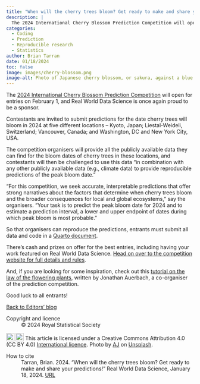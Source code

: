 ```yaml
---
title: "When will the cherry trees bloom? Get ready to make and share your predictions!"
description: |
  The 2024 International Cherry Blossom Prediction Competition will open for entries on February 1. There's cash and prizes on offer for the best entries, including having your work featured on Real World Data Science. 
categories:
  - Coding
  - Prediction
  - Reproducible research
  - Statistics
author: Brian Tarran
date: 01/18/2024
toc: false
image: images/cherry-blossom.png
image-alt: Photo of Japanese cherry blossom, or sakura, against a blue background. Photo by AJ on Unsplash.  
---
```


The [2024 International Cherry Blossom Prediction Competition](https://competition.statistics.gmu.edu/) will open for entries on February 1, and Real World Data Science is once again proud to be a sponsor.

Contestants are invited to submit predictions for the date cherry trees will bloom in 2024 at five different locations -- Kyoto, Japan; Liestal-Weideli, Switzerland; Vancouver, Canada; and Washington, DC and New York City, USA.

The competition organisers will provide all the publicly available data they can find for the bloom dates of cherry trees in these locations, and contestants will then be challenged to use this data "in combination with any other publicly available data (e.g., climate data) to provide reproducible predictions of the peak bloom date."

"For this competition, we seek accurate, interpretable predictions that offer strong narratives about the factors that determine when cherry trees bloom and the broader consequences for local and global ecosystems," say the organisers. "Your task is to predict the peak bloom date for 2024 and to estimate a prediction interval, a lower and upper endpoint of dates during which peak bloom is most probable."

So that organisers can reproduce the predictions, entrants must submit all data and code in a [Quarto document](https://quarto.org/).

There's cash and prizes on offer for the best entries, including having your work featured on Real World Data Science. [Head on over to the competition website for full details and rules](https://competition.statistics.gmu.edu/).

And, if you are looking for some inspiration, check out this [tutorial on the law of the flowering plants](https://realworlddatascience.net/foundation-frontiers/tutorials/posts/2023/04/13/flowers.html), written by Jonathan Auerbach, a co-organiser of the prediction competition.

Good luck to all entrants!

::: {.article-btn}
[Back to Editors' blog](/viewpoints/editors-blog/index.qmd)
:::

::: {.further-info}
::: grid
::: {.g-col-12 .g-col-md-6}
Copyright and licence
: &copy; 2024 Royal Statistical Society

<a href="http://creativecommons.org/licenses/by/4.0/?ref=chooser-v1" target="_blank" rel="license noopener noreferrer" style="display:inline-block;"> <img style="height:22px!important;vertical-align:text-bottom;" src="https://mirrors.creativecommons.org/presskit/icons/cc.svg?ref=chooser-v1"><img style="height:22px!important;margin-left:3px;vertical-align:text-bottom;" src="https://mirrors.creativecommons.org/presskit/icons/by.svg?ref=chooser-v1"></a> This article is licensed under a Creative Commons Attribution 4.0 (CC BY 4.0) <a href="http://creativecommons.org/licenses/by/4.0/?ref=chooser-v1" target="_blank" rel="license noopener noreferrer" style="display:inline-block;"> International licence</a>. Photo by <a href="https://unsplash.com/@ajny?utm_content=creditCopyText&utm_medium=referral&utm_source=unsplash">AJ</a> on <a href="https://unsplash.com/photos/pink-flowers-McsNra2VRQQ?utm_content=creditCopyText&utm_medium=referral&utm_source=unsplash">Unsplash</a>.

:::
::: {.g-col-12 .g-col-md-6}
How to cite
: Tarran, Brian. 2024. "When will the cherry trees bloom? Get ready to make and share your predictions!" Real World Data Science, January 18, 2024. [URL](https://realworlddatascience.net/viewpoints/editors-blog/posts/2024/01/18/cherry-blossom.html)
:::
:::
:::